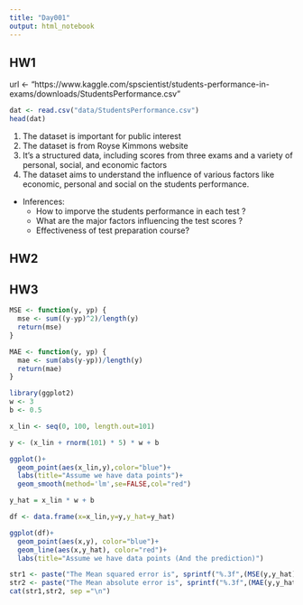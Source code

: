 ```yaml
---
title: "Day001"
output: html_notebook
---
```


## HW1 
url <- "https://www.kaggle.com/spscientist/students-performance-in-exams/downloads/StudentsPerformance.csv"
```r
dat <- read.csv("data/StudentsPerformance.csv")
head(dat)
```
1. The dataset is important for public interest
2. The dataset is from Royse Kimmons website
3. It's a structured data, including scores from three exams and a variety of personal, social, and economic factors
4. The dataset aims to understand the influence of various factors like economic, personal and social on the students performance.  
* Inferences:
  + How to imporve the students performance in each test ?
  + What are the major factors influencing the test scores ?
  + Effectiveness of test preparation course?
  
## HW2

## HW3
```r
MSE <- function(y, yp) {
  mse <- sum((y-yp)^2)/length(y)
  return(mse)
}

MAE <- function(y, yp) {
  mae <- sum(abs(y-yp))/length(y)
  return(mae)
}
```

```r
library(ggplot2)
w <- 3
b <- 0.5

x_lin <- seq(0, 100, length.out=101)

y <- (x_lin + rnorm(101) * 5) * w + b

ggplot()+
  geom_point(aes(x_lin,y),color="blue")+
  labs(title="Assume we have data points")+
  geom_smooth(method='lm',se=FALSE,col="red")
```
```r
y_hat = x_lin * w + b

df <- data.frame(x=x_lin,y=y,y_hat=y_hat)

ggplot(df)+
  geom_point(aes(x,y), color="blue")+
  geom_line(aes(x,y_hat), color="red")+
  labs(title="Assume we have data points (And the prediction)")
```

```r
str1 <- paste("The Mean squared error is", sprintf("%.3f",(MSE(y,y_hat))))
str2 <- paste("The Mean absolute error is", sprintf("%.3f",(MAE(y,y_hat))))
cat(str1,str2, sep ="\n")
```